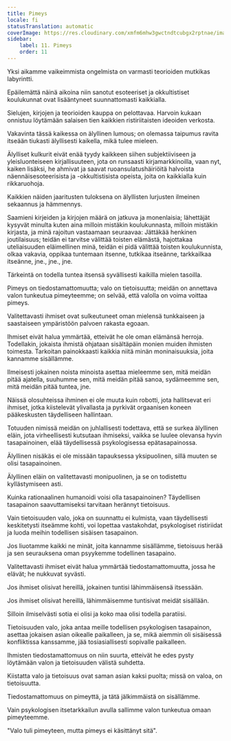 ```yaml
---
title: Pimeys
locale: fi
statusTranslation: automatic
coverImage: https://res.cloudinary.com/xmfm6mhw3gwctndtcubgx2rptnae/image/upload/v1741354419/small_cover_la_gran_rebelion_28716e29d2.webp
sidebar:
    label: 11. Pimeys
    order: 11
---
```

Yksi aikamme vaikeimmista ongelmista on varmasti teorioiden mutkikas labyrintti.

Epäilemättä näinä aikoina niin sanotut esoteeriset ja okkultistiset koulukunnat ovat lisääntyneet suunnattomasti kaikkialla.

Sielujen, kirjojen ja teorioiden kauppa on pelottavaa. Harvoin kukaan onnistuu löytämään salaisen tien kaikkien ristiriitaisten ideoiden verkosta.

Vakavinta tässä kaikessa on älyllinen lumous; on olemassa taipumus ravita itseään tiukasti älyllisesti kaikella, mikä tulee mieleen.

Älylliset kulkurit eivät enää tyydy kaikkeen siihen subjektiiviseen ja yleisluonteiseen kirjallisuuteen, jota on runsaasti kirjamarkkinoilla, vaan nyt, kaiken lisäksi, he ahmivat ja saavat ruoansulatushäiriöitä halvoista näennäisesoteerisista ja -okkultistisista opeista, joita on kaikkialla kuin rikkaruohoja.

Kaikkien näiden jaaritusten tuloksena on älyllisten lurjusten ilmeinen sekaannus ja hämmennys.

Saamieni kirjeiden ja kirjojen määrä on jatkuva ja monenlaisia; lähettäjät kysyvät minulta kuten aina milloin mistäkin koulukunnasta, milloin mistäkin kirjasta, ja minä rajoitun vastaamaan seuraavaa: Jättäkää henkinen joutilaisuus; teidän ei tarvitse välittää toisten elämästä, hajottakaa uteliaisuuden eläimellinen minä, teidän ei pidä välittää toisten koulukunnista, olkaa vakavia, oppikaa tuntemaan itsenne, tutkikaa itseänne, tarkkailkaa itseänne, jne., jne., jne.

Tärkeintä on todella tuntea itsensä syvällisesti kaikilla mielen tasoilla.

Pimeys on tiedostamattomuutta; valo on tietoisuutta; meidän on annettava valon tunkeutua pimeyteemme; on selvää, että valolla on voima voittaa pimeys.

Valitettavasti ihmiset ovat sulkeutuneet oman mielensä tunkkaiseen ja saastaiseen ympäristöön palvoen rakasta egoaan.

Ihmiset eivät halua ymmärtää, etteivät he ole oman elämänsä herroja. Todellakin, jokaista ihmistä ohjataan sisältäpäin monien muiden ihmisten toimesta. Tarkoitan painokkaasti kaikkia niitä minän moninaisuuksia, joita kannamme sisällämme.

Ilmeisesti jokainen noista minoista asettaa mieleemme sen, mitä meidän pitää ajatella, suuhumme sen, mitä meidän pitää sanoa, sydämeemme sen, mitä meidän pitää tuntea, jne.

Näissä olosuhteissa ihminen ei ole muuta kuin robotti, jota hallitsevat eri ihmiset, jotka kiistelevät ylivallasta ja pyrkivät orgaanisen koneen pääkeskusten täydelliseen hallintaan.

Totuuden nimissä meidän on juhlallisesti todettava, että se surkea älyllinen eläin, jota virheellisesti kutsutaan ihmiseksi, vaikka se luulee olevansa hyvin tasapainoinen, elää täydellisessä psykologisessa epätasapainossa.

Älyllinen nisäkäs ei ole missään tapauksessa yksipuolinen, sillä muuten se olisi tasapainoinen.

Älyllinen eläin on valitettavasti monipuolinen, ja se on todistettu kyllästymiseen asti.

Kuinka rationaalinen humanoidi voisi olla tasapainoinen? Täydellisen tasapainon saavuttamiseksi tarvitaan herännyt tietoisuus.

Vain tietoisuuden valo, joka on suunnattu ei kulmista, vaan täydellisesti keskitetysti itseämme kohti, voi lopettaa vastakohdat, psykologiset ristiriidat ja luoda meihin todellisen sisäisen tasapainon.

Jos liuotamme kaikki ne minät, joita kannamme sisällämme, tietoisuus herää ja sen seurauksena oman psyykemme todellinen tasapaino.

Valitettavasti ihmiset eivät halua ymmärtää tiedostamattomuutta, jossa he elävät; he nukkuvat syvästi.

Jos ihmiset olisivat hereillä, jokainen tuntisi lähimmäisensä itsessään.

Jos ihmiset olisivat hereillä, lähimmäisemme tuntisivat meidät sisällään.

Silloin ilmiselvästi sotia ei olisi ja koko maa olisi todella paratiisi.

Tietoisuuden valo, joka antaa meille todellisen psykologisen tasapainon, asettaa jokaisen asian oikealle paikalleen, ja se, mikä aiemmin oli sisäisessä konfliktissa kanssamme, jää tosiasiallisesti sopivalle paikalleen.

Ihmisten tiedostamattomuus on niin suurta, etteivät he edes pysty löytämään valon ja tietoisuuden välistä suhdetta.

Kiistatta valo ja tietoisuus ovat saman asian kaksi puolta; missä on valoa, on tietoisuutta.

Tiedostamattomuus on pimeyttä, ja tätä jälkimmäistä on sisällämme.

Vain psykologisen itsetarkkailun avulla sallimme valon tunkeutua omaan pimeyteemme.

"Valo tuli pimeyteen, mutta pimeys ei käsittänyt sitä".

